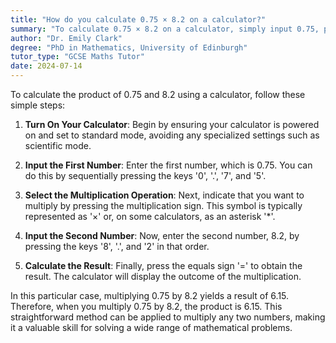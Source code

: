 ```yaml
---
title: "How do you calculate 0.75 × 8.2 on a calculator?"
summary: "To calculate 0.75 × 8.2 on a calculator, simply input 0.75, press the multiplication sign, then input 8.2, and press equals."
author: "Dr. Emily Clark"
degree: "PhD in Mathematics, University of Edinburgh"
tutor_type: "GCSE Maths Tutor"
date: 2024-07-14
---
```


To calculate the product of $0.75$ and $8.2$ using a calculator, follow these simple steps:

1. **Turn On Your Calculator**: Begin by ensuring your calculator is powered on and set to standard mode, avoiding any specialized settings such as scientific mode.

2. **Input the First Number**: Enter the first number, which is $0.75$. You can do this by sequentially pressing the keys '0', '.', '7', and '5'.

3. **Select the Multiplication Operation**: Next, indicate that you want to multiply by pressing the multiplication sign. This symbol is typically represented as '×' or, on some calculators, as an asterisk '*'.

4. **Input the Second Number**: Now, enter the second number, $8.2$, by pressing the keys '8', '.', and '2' in that order.

5. **Calculate the Result**: Finally, press the equals sign '=' to obtain the result. The calculator will display the outcome of the multiplication.

In this particular case, multiplying $0.75$ by $8.2$ yields a result of $6.15$. Therefore, when you multiply $0.75$ by $8.2$, the product is $6.15$. This straightforward method can be applied to multiply any two numbers, making it a valuable skill for solving a wide range of mathematical problems.
    
